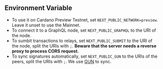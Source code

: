 ## Environment Variable

* To use it on Cardano Preview Testnet, set `NEXT_PUBLIC_NETWORK=preview`. Leave it unset to use the Mainnet.
* To connect it to a GraphQL node, set `NEXT_PUBLIC_GRAPHQL` to the URI of the node.
* To sumbit transactions to relays, set `NEXT_PUBLIC_SUBMIT` to the URI of the node, split the URIs with `;`. **Beware that the server needs a reverse proxy to process CORS request.**
* To sync signatures automatically, set `NEXT_PUBLIC_GUN` to the URIs of the peers, split the URIs with `;`. We use [GUN](https://gun.eco) to sync.